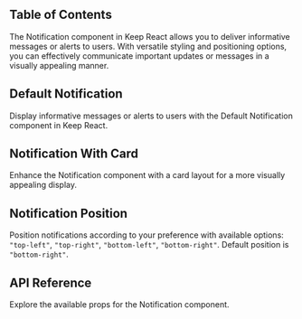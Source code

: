 

## Table of Contents

The Notification component in Keep React allows you to deliver informative messages or alerts to users. With versatile styling and positioning options, you can effectively communicate important updates or messages in a visually appealing manner.

## Default Notification

Display informative messages or alerts to users with the Default Notification component in Keep React.

<CodeHighlightPreview code={DefaultNotificationCode}>
  <DefaultNotification />
</CodeHighlightPreview>

## Notification With Card

Enhance the Notification component with a card layout for a more visually appealing display.

<CodeHighlightPreview code={NotificationWithCardCode}>
  <NotificationWithCard />
</CodeHighlightPreview>

## Notification Position

Position notifications according to your preference with available options: `"top-left"`, `"top-right"`, `"bottom-left"`, `"bottom-right"`. Default position is `"bottom-right"`.

<CodeHighlightPreview code={NotificationPositionCode}>
  <NotificationPosition />
</CodeHighlightPreview>

## API Reference

Explore the available props for the Notification component.

<ComponentApi data={notificationApi} />
